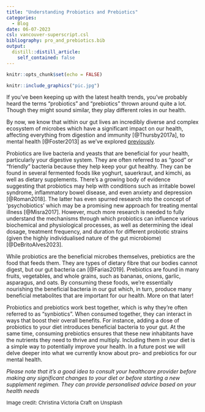 ```yaml
---
title: "Understanding Probiotics and Prebiotics"
categories:
  - Blog
date: 06-07-2023
csl: vancouver-superscript.csl
bibliography: pro_and_prebiotics.bib
output:
  distill::distill_article:
    self_contained: false
---
```


```r
knitr::opts_chunk$set(echo = FALSE)
```

```r
knitr::include_graphics("pic.jpg")
```

If you've been keeping up with the latest health trends, you've probably heard the terms "probiotics" and "prebiotics" thrown around quite a lot. Though they might sound similar, they play different roles in our health. 

By now, we know that within our gut lives an incredibly diverse and complex ecosystem of microbes which have a significant impact on our health, affecting everything from digestion and immunity [@Thursby2017a], to mental health [@Foster2013] as we've explored [previously](https://www.feedinghappy.com/posts/2023-04-29-microbes-and-mood/).

Probiotics are live bacteria and yeasts that are beneficial for your health, particularly your digestive system. They are often referred to as "good" or "friendly" bacteria because they help keep your gut healthy. They can be found in several fermented foods like yoghurt, sauerkraut, and kimchi, as well as dietary supplements. There's a growing body of evidence suggesting that probiotics may help with conditions such as irritable bowel syndrome, inflammatory bowel disease, and even anxiety and depression [@Roman2018]. The latter has even spurred research into the concept of 'psychobiotics' which may be a promising new approach for treating mental illness [@Misra2017]. However, much more research is needed to fully understand the mechanisms through which probiotics can influence various biochemical and physiological processes, as well as determining the ideal dosage, treatment frequency, and duration for different probiotic strains (given the highly individualised nature of the gut microbiome) [@DeBritoAlves2023].

While probiotics are the beneficial microbes themselves, prebiotics are the food that feeds them. They are types of dietary fibre that our bodies cannot digest, but our gut bacteria can [@Farias2019]. Prebiotics are found in many fruits, vegetables, and whole grains, such as bananas, onions, garlic, asparagus, and oats. By consuming these foods, we're essentially nourishing the beneficial bacteria in our gut which, in turn, produce many beneficial metabolites that are important for our health. More on that later!

Probiotics and prebiotics work best together, which is why they're often referred to as "synbiotics". When consumed together, they can interact in ways that boost their overall benefits. For instance, adding a dose of probiotics to your diet introduces beneficial bacteria to your gut. At the same time, consuming prebiotics ensures that these new inhabitants have the nutrients they need to thrive and multiply. Including them in your diet is a simple way to potentially improve your health. In a future post we will delve deeper into what we currently know about pro- and prebiotics for our mental health.

*Please note that it's a good idea to consult your healthcare provider before making any significant changes to your diet or before starting a new supplement regimen. They can provide personalised advice based on your health needs*

<font size="2">Image credit: Christina Victoria Craft on Unsplash</font>